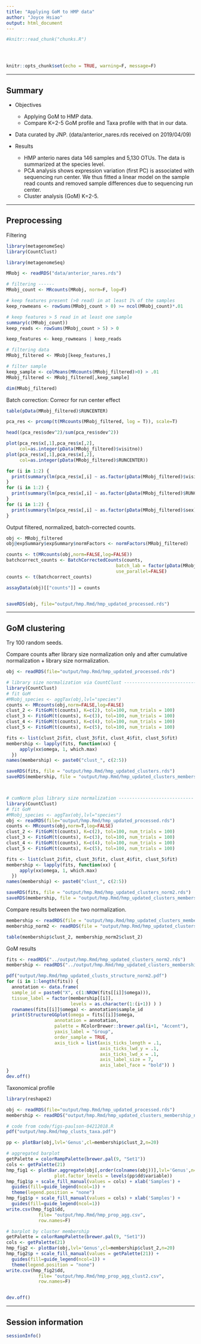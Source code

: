```yaml
---
title: "Applying GoM to HMP data"
author: "Joyce Hsiao"
output: html_document
---
```


<!-- The file analysis/chunks.R contains chunks that define default settings
shared across the workflowr files. -->
```r
#knitr::read_chunk("chunks.R")
```

<!-- Update knitr chunk options -->
```r
```

<!-- Insert the date the file was last updated -->
```r
```

<!-- Insert the code version (Git commit SHA1) if Git repository exists and R
 package git2r is installed -->
```r
```

```r
knitr::opts_chunk$set(echo = TRUE, warning=F, message=F)
```

---

## Summary

* Objectives
    * Applying GoM to HMP data. 
    * Compare K=2-5 GoM profile and Taxa profile with that in our data.

* Data curated by JNP. (data/anterior_nares.rds received on 2019/04/09)

* Results
    * HMP anterio nares data 146 samples and 5,130 OTUs. The data is summarized at the species level.
    * PCA analysis shows expression variation (first PC) is associated with sequencing run center. We thus fitted a linear model on the sample read counts and removed sample differences due to sequencing run center. 
    * Cluster analysis (GoM) K=2-5.

---

## Preprocessing 

Filtering

```r
library(metagenomeSeq)
library(CountClust)
```

```r
library(metagenomeSeq)

MRobj <- readRDS("data/anterior_nares.rds")

# filtering ------
MRobj_count <- MRcounts(MRobj, norm=F, log=F)

# keep features present (>0 read) in at least 1% of the samples
keep_rowmeans <- rowSums(MRobj_count > 0) >= ncol(MRobj_count)*.01

# keep features > 5 read in at least one sample
summary(c(MRobj_count))
keep_reads <- rowSums(MRobj_count > 5) > 0

keep_features <- keep_rowmeans | keep_reads

# filtering data
MRobj_filtered <- MRobj[keep_features,]

# filter sample
keep_sample <- colMeans(MRcounts(MRobj_filtered)>0) > .01
MRobj_filtered <- MRobj_filtered[,keep_sample]

dim(MRobj_filtered)
```

Batch correction: Correcr for run center effect

```r
table(pData(MRobj_filtered)$RUNCENTER)

pca_res <- prcomp(t(MRcounts(MRobj_filtered, log = T)), scale=T)

head((pca_res$sdev^2)/sum(pca_res$sdev^2))

plot(pca_res$x[,1],pca_res$x[,2],
     col=as.integer(pData(MRobj_filtered)$visitno))
plot(pca_res$x[,1],pca_res$x[,2],
     col=as.integer(pData(MRobj_filtered)$RUNCENTER))

for (i in 1:2) {
  print(summary(lm(pca_res$x[,i] ~ as.factor(pData(MRobj_filtered)$visitno))))
}
for (i in 1:2) {
  print(summary(lm(pca_res$x[,i] ~ as.factor(pData(MRobj_filtered)$RUNCENTER))))
}
for (i in 1:2) {
  print(summary(lm(pca_res$x[,i] ~ as.factor(pData(MRobj_filtered)$sex))))
}
```


Output filtered, normalized, batch-corrected counts.

```r
obj <- MRobj_filtered
obj@expSummary$expSummary$normFactors <- normFactors(MRobj_filtered)

counts <- t(MRcounts(obj,norm=FALSE,log=FALSE))
batchcorrect_counts <- BatchCorrectedCounts(counts,
                                         batch_lab = factor(pData(MRobj_filtered)$RUNCENTER),
                                         use_parallel=FALSE)
counts <- t(batchcorrect_counts)

assayData(obj)[["counts"]] = counts


saveRDS(obj, file="output/hmp.Rmd/hmp_updated_processed.rds")
```

---

## GoM clustering

Try 100 random seeds. 

Compare counts after library size normalization only and after cumulative normalization + library size normalization.

```r
obj <- readRDS(file="output/hmp.Rmd/hmp_updated_processed.rds")

# library size normalization via CountClust ---------------------------
library(CountClust)
# fit GoM
#MRobj_species <- aggTax(obj,lvl="species")
counts <- MRcounts(obj,norm=FALSE,log=FALSE)
clust_2 <- FitGoM(t(counts), K=c(2), tol=100, num_trials = 100)
clust_3 <- FitGoM(t(counts), K=c(3), tol=100, num_trials = 100)
clust_4 <- FitGoM(t(counts), K=c(4), tol=100, num_trials = 100)
clust_5 <- FitGoM(t(counts), K=c(5), tol=100, num_trials = 100)

fits <- list(clust_2$fit, clust_3$fit, clust_4$fit, clust_5$fit)
membership <- lapply(fits, function(xx) {
     apply(xx$omega, 1, which.max)
  })
names(membership) <- paste0("clust_", c(2:5))

saveRDS(fits, file = "output/hmp.Rmd/hmp_updated_clusters.rds")
saveRDS(membership, file = "output/hmp.Rmd/hmp_updated_clusters_membership.rds")



# cumNorm plus library size normalization ----------------------------
library(CountClust)
# fit GoM
#MRobj_species <- aggTax(obj,lvl="species")
obj <- readRDS(file="output/hmp.Rmd/hmp_updated_processed.rds")
counts <- MRcounts(obj,norm=T,log=FALSE)
clust_2 <- FitGoM(t(counts), K=c(2), tol=100, num_trials = 100)
clust_3 <- FitGoM(t(counts), K=c(3), tol=100, num_trials = 100)
clust_4 <- FitGoM(t(counts), K=c(4), tol=100, num_trials = 100)
clust_5 <- FitGoM(t(counts), K=c(5), tol=100, num_trials = 100)

fits <- list(clust_2$fit, clust_3$fit, clust_4$fit, clust_5$fit)
membership <- lapply(fits, function(xx) {
     apply(xx$omega, 1, which.max)
  })
names(membership) <- paste0("clust_", c(2:5))

saveRDS(fits, file = "output/hmp.Rmd/hmp_updated_clusters_norm2.rds")
saveRDS(membership, file = "output/hmp.Rmd/hmp_updated_clusters_membership_norm2.rds")
```

Compare results between the two normalization. 

```r
membership <- readRDS(file = "output/hmp.Rmd/hmp_updated_clusters_membership.rds")
membership_norm2 <- readRDS(file = "output/hmp.Rmd/hmp_updated_clusters_membership_norm2.rds")

table(membership$clust_2, membership_norm2$clust_2)
```


GoM results

```r
fits <- readRDS("../output/hmp.Rmd/hmp_updated_clusters_norm2.rds")
membership <- readRDS("../output/hmp.Rmd/hmp_updated_clusters_membership_norm2.rds")

pdf("output/hmp.Rmd/hmp_updated_clusts_structure_norm2.pdf")
for (i in 1:length(fits)) {
  annotation <- data.frame(
  sample_id = paste0("X", c(1:NROW(fits[[i]]$omega))),
  tissue_label = factor(membership[[i]],
                        levels = as.character(1:(i+1)) ) ) 
  rownames(fits[[i]]$omega) <- annotation$sample_id
  print(StructureGGplot(omega = fits[[i]]$omega,
                  annotation = annotation,
                  palette = RColorBrewer::brewer.pal(i+1, "Accent"),
                  yaxis_label = "Group",
                  order_sample = TRUE,
                  axis_tick = list(axis_ticks_length = .1,
                                   axis_ticks_lwd_y = .1,
                                   axis_ticks_lwd_x = .1,
                                   axis_label_size = 7,
                                   axis_label_face = "bold")) )
}
dev.off()
```


Taxonomical profile

```r
library(reshape2)

obj <- readRDS(file="output/hmp.Rmd/hmp_updated_processed.rds")
membership <- readRDS("output/hmp.Rmd/hmp_updated_clusters_membership_norm2.rds")

# code from code/figs-paulson-04212018.R
pdf("output/hmp.Rmd/hmp_clusts_taxa.pdf")

pp <- plotBar(obj,lvl='Genus',cl=membership$clust_2,n=20)

# aggregated barplot
getPalette = colorRampPalette(brewer.pal(9, "Set1"))
cols <- getPalette(21)
hmp_fig1 <- plotBar.aggregate(obj[,order(colnames(obj))],lvl='Genus',n=20,
                  plot.factor_levels = levels(pp$dd$variable))
hmp_fig1$p + scale_fill_manual(values = cols) + xlab('Samples') +
  guides(fill=guide_legend(ncol=1)) +
  theme(legend.position = "none")
hmp_fig1$p + scale_fill_manual(values = cols) + xlab('Samples') +
  guides(fill=guide_legend(ncol=1)) 
write.csv(hmp_fig1$dd,
            file= "output/hmp.Rmd/hmp_prop_agg.csv",
            row.names=F)

# barplot by cluster membership
getPalette = colorRampPalette(brewer.pal(9, "Set1"))
cols <- getPalette(21)
hmp_fig2 <- plotBar(obj,lvl='Genus',cl=membership$clust_2,n=20)
hmp_fig2$p + scale_fill_manual(values = getPalette(21)) +
  guides(fill=guide_legend(ncol=1)) + 
  theme(legend.position = "none")
write.csv(hmp_fig2$dd,
            file= "output/hmp.Rmd/hmp_prop_agg_clust2.csv",
            row.names=F)


dev.off()
```



---


## Session information

```r
sessionInfo()
```

